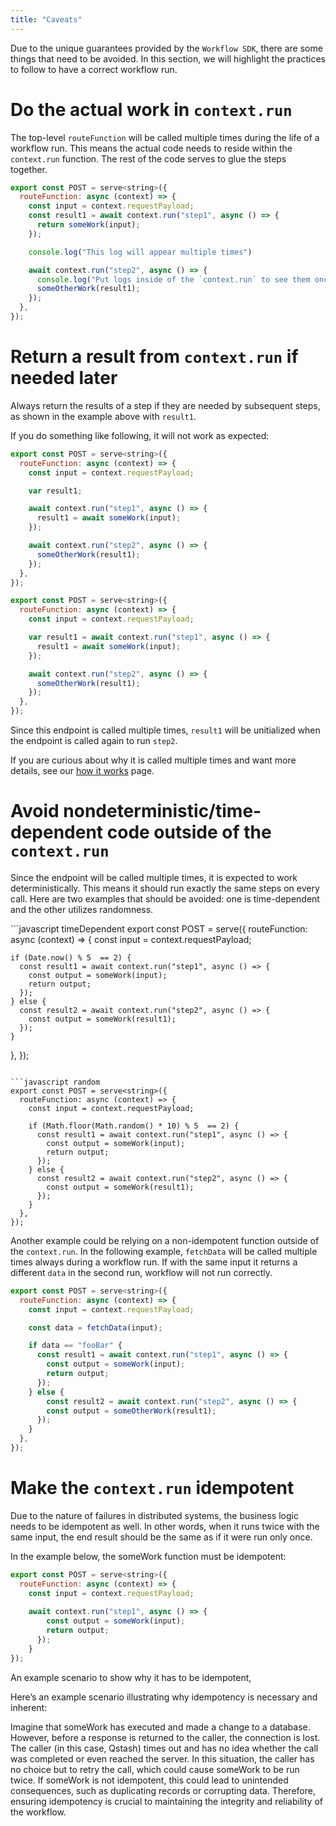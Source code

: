 ```yaml
---
title: "Caveats"
---
```


Due to the unique guarantees provided by the `Workflow SDK`, there are some things that need to be avoided. In this section, we will highlight the practices to follow to have a correct workflow run.

# Do the actual work in `context.run`

The top-level `routeFunction` will be called multiple times during the life of a workflow run. This means the actual code needs to reside within the `context.run` function. The rest of the code serves to glue the steps together.

```javascript
export const POST = serve<string>({
  routeFunction: async (context) => {
    const input = context.requestPayload;
    const result1 = await context.run("step1", async () => {
      return someWork(input);
    });

    console.log("This log will appear multiple times")

    await context.run("step2", async () => {
      console.log("Put logs inside of the `context.run` to see them once")
      someOtherWork(result1);
    });
  },
});
```

# Return a result from `context.run` if needed later 

Always return the results of a step if they are needed by subsequent steps, as shown in the example above with `result1`.

If you do something like following, it will not work as expected:

<CodeGroup>

```javascript wrong
export const POST = serve<string>({
  routeFunction: async (context) => {
    const input = context.requestPayload;

    var result1;

    await context.run("step1", async () => {
      result1 = await someWork(input);
    });

    await context.run("step2", async () => {
      someOtherWork(result1);
    });
  },
});
```

```javascript correct
export const POST = serve<string>({
  routeFunction: async (context) => {
    const input = context.requestPayload;

    var result1 = await context.run("step1", async () => {
      result1 = await someWork(input);
    });

    await context.run("step2", async () => {
      someOtherWork(result1);
    });
  },
});
```
</CodeGroup>

Since this endpoint is called multiple times, `result1` will be unitialized when the endpoint is called again to run `step2`.

If you are curious about why it is called multiple times and want more details, see our  [how it works](/qstash/workflows/how) page.

# Avoid nondeterministic/time-dependent code outside of the `context.run`

Since the endpoint will be called multiple times, it is expected to work deterministically. This means it should run exactly the same steps on every call.
Here are two examples that should be avoided: one is time-dependent and the other utilizes randomness.

<CodeGroup>
```javascript timeDependent
export const POST = serve<string>({
  routeFunction: async (context) => {
    const input = context.requestPayload;

    if (Date.now() % 5  == 2) {
      const result1 = await context.run("step1", async () => {
        const output = someWork(input);
        return output;
      });
    } else {
      const result2 = await context.run("step2", async () => {
        const output = someWork(result1);
      });
    }
  },
});
```

```javascript random
export const POST = serve<string>({
  routeFunction: async (context) => {
    const input = context.requestPayload;

    if (Math.floor(Math.random() * 10) % 5  == 2) {
      const result1 = await context.run("step1", async () => {
        const output = someWork(input);
        return output;
      });
    } else {
      const result2 = await context.run("step2", async () => {
        const output = someWork(result1);
      });
    }
  },
});
```

</CodeGroup>
    

Another example could be relying on a non-idempotent function outside of the `context.run`. 
In the following example, `fetchData` will be called multiple times always during a workflow run.
If with the same input it returns a different `data` in the second run, workflow will not run correctly.

```javascript timeDependent
export const POST = serve<string>({
  routeFunction: async (context) => {
    const input = context.requestPayload;

    const data = fetchData(input); 

    if data == "fooBar" {
      const result1 = await context.run("step1", async () => {
        const output = someWork(input);
        return output;
      });
    } else {
        const result2 = await context.run("step2", async () => {
        const output = someOtherWork(result1);
      });
    }
  },
});
```



# Make the `context.run` idempotent

Due to the nature of failures in distributed systems, the business logic needs to be idempotent as well. In other words, when it runs twice with the same input, the end result should be the same as if it were run only once.

In the example below, the someWork function must be idempotent:

```javascript
export const POST = serve<string>({
  routeFunction: async (context) => {
    const input = context.requestPayload;
      
    await context.run("step1", async () => {
        const output = someWork(input);
        return output;
      });
    } 
});
```

An example scenario to show why it has to be idempotent, 

Here’s an example scenario illustrating why idempotency is necessary and inherent:

Imagine that someWork has executed and made a change to a database. However, before a response is returned to the caller, the connection is lost. The caller (in this case, Qstash) times out and has no idea whether the call was completed or even reached the server. In this situation, the caller has no choice but to retry the call, which could cause someWork to be run twice.
If someWork is not idempotent, this could lead to unintended consequences, such as duplicating records or corrupting data. Therefore, ensuring idempotency is crucial to maintaining the integrity and reliability of the workflow.